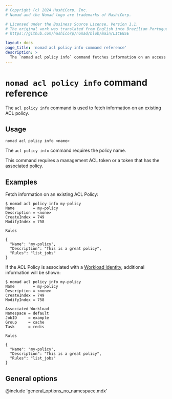 ```yaml
---
# Copyright (c) 2024 HashiCorp, Inc.
# Nomad and the Nomad logo are trademarks of HashiCorp.

# Licensed under the Business Source License, Version 1.1.
# The original work was translated from English into Brazilian Portuguese.
# https://github.com/hashicorp/nomad/blob/main/LICENSE

layout: docs
page_title: 'nomad acl policy info command reference'
description: >
  The `nomad acl policy info` command fetches information on an access control list (ACL) policy. Review name, description, and workload, as well as access control list (ACL) policies and rules.
---
```


# `nomad acl policy info` command reference

The `acl policy info` command is used to fetch information on an existing ACL
policy.

## Usage

```plaintext
nomad acl policy info <name>
```

The `acl policy info` command requires the policy name.

This command requires a management ACL token or a token that has the
associated policy.

## Examples

Fetch information on an existing ACL Policy:

```shell-session
$ nomad acl policy info my-policy
Name        = my-policy
Description = <none>
CreateIndex = 749
ModifyIndex = 758

Rules

{
  "Name": "my-policy",
  "Description": "This is a great policy",
  "Rules": "list_jobs"
}
```

If the ACL Policy is associated with a [Workload Identity][], additional information will be shown:

```shell-session
$ nomad acl policy info my-policy
Name        = my-policy
Description = <none>
CreateIndex = 749
ModifyIndex = 758

Associated Workload
Namespace = default
JobID     = example
Group     = cache
Task      = redis

Rules

{
  "Name": "my-policy",
  "Description": "This is a great policy",
  "Rules": "list_jobs"
}
```

## General options

@include 'general_options_no_namespace.mdx'

[Workload Identity]: /nomad/docs/concepts/workload-identity 'Nomad Workload Identity'
